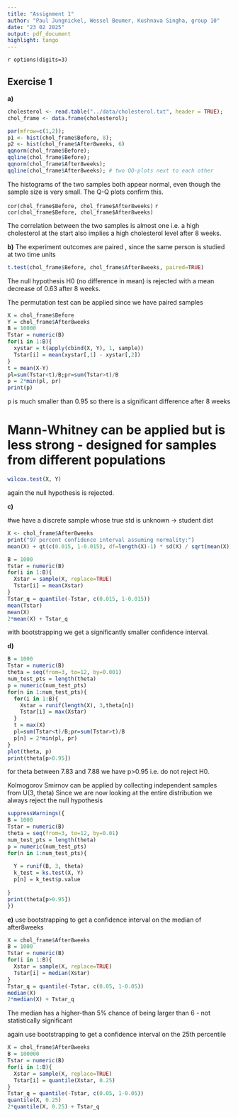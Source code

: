 ```yaml
---
title: "Assignment 1"
author: "Paul Jungnickel, Wessel Beumer, Kushnava Singha, group 10"
date: "23 02 2025"
output: pdf_document
highlight: tango
---
```

`r options(digits=3)`

## Exercise 1
**a)** 
```r

cholesterol <- read.table("../data/cholesterol.txt", header = TRUE);
chol_frame <- data.frame(cholesterol);

```


```r

par(mfrow=c(1,2)); 
p1 <- hist(chol_frame$Before, 8);
p2 <- hist(chol_frame$After8weeks, 6)
qqnorm(chol_frame$Before);
qqline(chol_frame$Before);
qqnorm(chol_frame$After8weeks);
qqline(chol_frame$After8weeks); # two QQ-plots next to each other
```

The histograms of the two samples both appear normal, even though the sample size is very small. The Q-Q plots confirm this.




`cor(chol_frame$Before, chol_frame$After8weeks)` `r cor(chol_frame$Before, chol_frame$After8weeks)`

The correlation between the two samples is almost one i.e. a high cholesterol at the start also implies a high cholesterol level after 8 weeks.



**b)** 
The experiment outcomes are paired , since the same person is studied at two time units


```r


t.test(chol_frame$Before, chol_frame$After8weeks, paired=TRUE)

```


The null hypothesis H0 (no difference in mean) is rejected with a mean decrease of 0.63 after 8 weeks.


The permutation test can be applied since we have paired samples


```r

X = chol_frame$Before
Y = chol_frame$After8weeks
B = 10000
Tstar = numeric(B)
for(i in 1:B){
  xystar = t(apply(cbind(X, Y), 1, sample))
  Tstar[i] = mean(xystar[,1] - xystar[,2])
}
t = mean(X-Y)
pl=sum(Tstar<t)/B;pr=sum(Tstar>t)/B
p = 2*min(pl, pr)
print(p)

```


p is much smaller than 0.95 so there is a significant difference after 8 weeks


# Mann-Whitney can be applied but is less strong - designed for samples from different populations

```r

wilcox.test(X, Y)

```
again the null hypothesis is rejected.


**c)** 

#we have a discrete sample whose true std is unknown -> student dist


```r
X <- chol_frame$After8weeks
print("97 percent confidence interval assuming normality:")
mean(X) + qt(c(0.015, 1-0.015), df=length(X)-1) * sd(X) / sqrt(mean(X))

B = 1000
Tstar = numeric(B)
for(i in 1:B){
  Xstar = sample(X, replace=TRUE)
  Tstar[i] = mean(Xstar)
}
Tstar_q = quantile(-Tstar, c(0.015, 1-0.015))
mean(Tstar)
mean(X)
2*mean(X) + Tstar_q

```
with bootstrapping we get a significantly smaller confidence interval.



**d)** 


```r
B = 1000
Tstar = numeric(B)
theta = seq(from=3, to=12, by=0.001)
num_test_pts = length(theta)
p = numeric(num_test_pts)
for(n in 1:num_test_pts){
  for(i in 1:B){
    Xstar = runif(length(X), 3,theta[n])
    Tstar[i] = max(Xstar)
  }
  t = max(X)
  pl=sum(Tstar<t)/B;pr=sum(Tstar>t)/B
  p[n] = 2*min(pl, pr)
}
plot(theta, p)
print(theta[p>0.95])

```
for theta between 7.83 and 7.88 we have p>0.95 i.e. do not reject H0. 


Kolmogorov Smirnov can be applied by collecting independent samples from U(3, theta)
Since we are now looking at the entire distribution we always reject the null hypothesis

```r
suppressWarnings({
B = 1000
Tstar = numeric(B)
theta = seq(from=3, to=12, by=0.01)
num_test_pts = length(theta)
p = numeric(num_test_pts)
for(n in 1:num_test_pts){
  
  Y = runif(B, 3, theta)
  k_test = ks.test(X, Y)
  p[n] = k_test$p.value
  
}
print(theta[p>0.95])
})
```



**e)** 
use bootstrapping to get a confidence interval on the median of after8weeks

```r
X = chol_frame$After8weeks
B = 1000
Tstar = numeric(B)
for(i in 1:B){
  Xstar = sample(X, replace=TRUE)
  Tstar[i] = median(Xstar)
}
Tstar_q = quantile(-Tstar, c(0.05, 1-0.05))
median(X)
2*median(X) + Tstar_q

```


The median has a higher-than 5% chance of being larger than 6 - not statistically significant

again use bootstrapping to get a confidence interval on the 25th percentile

```r

X = chol_frame$After8weeks
B = 100000
Tstar = numeric(B)
for(i in 1:B){
  Xstar = sample(X, replace=TRUE)
  Tstar[i] = quantile(Xstar, 0.25)
}
Tstar_q = quantile(-Tstar, c(0.05, 1-0.05))
quantile(X, 0.25)
2*quantile(X, 0.25) + Tstar_q
```
















